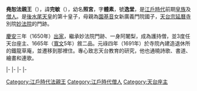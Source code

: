 {{東亞男性歷史人物
|名稱 =堯恕法親王
|身份 =日本[[法親王|法親王]]
|國家 =[[日本|大和王朝]]
|時代 =[[江戶時代|江戶時代]]前期
|姓 =（無）
|名 =完敏
|字 =體素
|號 =逸堂
|別名 =照宮
|法號 =堯恕
|封爵 =[[法親王|法親王]]
|圖片名稱 =Prince Gyōjo.jpg
|出生日期 =[[寬永|寬永]]十七年十月十六（{{Birth date|1640|11|29}}）
|逝世日期 =[[元祿|元祿]]八年四月十六（{{Death date and age|1695|5|28|1640|11|29}}）
|父親 = [[後水尾天皇|後水尾天皇]]
|母親 = [[園國子|園國子]]
|同胞兄弟 =[[真敬法親王|真敬法親王]]<br>[[尊證法親王|尊證法親王]]<br>[[靈元天皇|靈元天皇]]
|同胞姊妹 =[[常子內親王|常子內親王]]<br>[[永享女王|永享女王]]
|異母兄弟 =[[高仁親王|高仁親王]]<br>[[若宮|若宮]]<br>[[賀茂宮|賀茂宮]]<br>[[後光明天皇|後光明天皇]]<br>[[守澄法親王|守澄法親王]]<br>某皇子<br>[[後西天皇|後西天皇]]<br>[[性真法親王|性真法親王]]<br>[[八條宮穩仁親王|八條宮穩仁親王]]<br>[[道寬法親王|道寬法親王]]<br>[[尊光入道親王|尊光入道親王]]<br>[[盛胤法親王|盛胤法親王]]<br>[[性承法親王|性承法親王]]
|異母姊妹 =[[明正天皇|明正天皇]]<br>[[女二宮_(後水尾天皇女)|女二宮]]<br>[[昭子內親王|昭子內親王]]<br>[[賀子內親王|賀子內親王]]<br>[[菊宮|菊宮]]<br>[[文智女王|文智女王]]<br>[[元昌女王|元昌女王]]<br>[[宗澄女王|宗澄女王]]<br>[[桂宮_(後水尾天皇女)|桂宮]]<br>[[理昌女王|理昌女王]]<br>[[光子內親王|光子內親王]]<br>[[摩佐宮|摩佐宮]]<br>[[理忠女王|理忠女王]]<br>[[文察女王|文察女王]]<br>[[新宮_(後水尾天皇女)|新宮]]
}}
{{Japanese|japanese=尭恕法親王|kana=ぎょうじょほっしんのう|romaji=Gyōuji Hō shin nō}}
'''堯恕法親王'''（{{bd|1640年|11月29日|1695年|5月28日}}），諱'''完敏'''（{{lang|ja|さだとし}}），幼名'''照宮'''，字'''體素'''，號'''逸堂'''，是[[江戶時代|江戶時代]]前期[[皇族|皇族]]及[[僧人|僧人]]。是[[後水尾天皇|後水尾天皇]]的第十皇子，母親為[[園基音|園基音]]女新廣義門院國子，[[天台宗|天台宗]][[延曆寺|延曆寺]]別院[[妙法院|妙法院]]的門跡。

[[慶安|慶安]]三年（1650年）[[出家|出家]]，繼承妙法院門跡、一身阿闍梨，成為護持僧，並3度任天台座主、1665年（[[寬文|寬文]]5年）敘二品。元祿四年（1691年）於寺院內建造退休所的鐵龍草庵，並遷移到那裡住。專心致志天台教育的研究，他也通曉詩歌、書道、繪畫和連歌。

{{start box|width=auto}}
{{s-rel}}
|-
{{s-before|[[堯然法親王|堯然法親王]]}}
{{s-title|[[妙法院|妙法院]]門跡|第36世}}
{{s-after|[[堯延法親王|堯延法親王]]}}
|-
{{s-before|[[慈胤法親王|慈胤法親王]]}}
{{s-title|rows=3|[[天台座主|天台座主]]|第181世<br>1663年11月10日－1669年10月7日<br>第184世<br>1676年3月18日－1676年9月17日<br>第187世<br>1679年12月4日－1693年7月11日}}
{{s-after|[[尊證法親王|尊證法親王]]}}
|-
{{s-before|[[盛胤法親王|盛胤法親王]]}}
{{s-after|尊證法親王}}
|-
{{s-before|盛胤法親王}}
{{s-after|[[公辨法親王|公辨法親王]]}}
{{end box}}


[[Category:江戶時代法親王|Category:江戶時代法親王]]

[[Category:江戶時代僧人|Category:江戶時代僧人]]
[[Category:天台座主|Category:天台座主]]